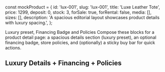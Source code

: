
const mockProduct = {
  id: 'lux-001',
  slug: 'lux-001',
  title: 'Luxe Leather Tote',
  price: 1299,
  deposit: 0,
  stock: 3,
  forSale: true,
  forRental: false,
  media: [],
  sizes: [],
  description: 'A spacious editorial layout showcases product details with luxury spacing.',
};

<Meta title="Sections/PDP/Docs" />

<Title>PDP Sections</Title>
<Subtitle>Luxury preset, Financing Badge and Policies</Subtitle>

<Description>
Compose these blocks for a product detail page: a spacious details section (luxury preset), an optional
financing badge, store policies, and (optionally) a sticky buy bar for quick actions.
</Description>

## Luxury Details + Financing + Policies

<Canvas>
  <div style={{ maxWidth: 960, margin: '0 auto', padding: 16 }}>
    <PDPDetailsSection product={mockProduct} preset="luxury" />
    <div style={{ marginTop: 12 }}>
      <FinancingBadge provider="klarna" apr={0} termMonths={12} price={mockProduct.price} currency="USD" />
    </div>
    <div style={{ marginTop: 16 }}>
      <PoliciesAccordion
        shipping="<p>Free insured shipping worldwide</p>"
        returns="<p>30‑day returns. Prepaid label.</p>"
        warranty="<p>2‑year limited warranty</p>"
      />
    </div>
    <div style={{ marginTop: 24 }}>
      <StickyBuyBar product={mockProduct} />
    </div>
  </div>
  
</Canvas>

